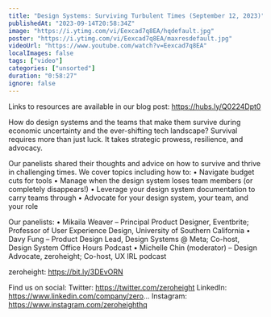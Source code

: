 ```yaml
---
title: "Design Systems: Surviving Turbulent Times (September 12, 2023)"
publishedAt: "2023-09-14T20:58:34Z"
image: "https://i.ytimg.com/vi/Eexcad7q8EA/hqdefault.jpg"
poster: "https://i.ytimg.com/vi/Eexcad7q8EA/maxresdefault.jpg"
videoUrl: "https://www.youtube.com/watch?v=Eexcad7q8EA"
localImages: false
tags: ["video"]
categories: ["unsorted"]
duration: "0:58:27"
ignore: false
---
```

Links to resources are available in our blog post: https://hubs.ly/Q0224Dpt0

How do design systems and the teams that make them survive during economic uncertainty and the ever-shifting tech landscape? Survival requires more than just luck. It takes strategic prowess, resilience, and advocacy.

Our panelists shared their thoughts and advice on how to survive and thrive in challenging times. We cover topics including how to:
• Navigate budget cuts for tools
• Manage when the design system loses team members (or completely disappears!)
• Leverage your design system documentation to carry teams through
• Advocate for your design system, your team, and your role

Our panelists:
• Mikaila Weaver – Principal Product Designer, Eventbrite; Professor of User Experience Design, University of Southern California
• Davy Fung – Product Design Lead, Design Systems @ Meta; Co-host, Design System Office Hours Podcast
• Michelle Chin (moderator) – Design Advocate, zeroheight; Co-host, UX IRL podcast

zeroheight: https://bit.ly/3DEvORN

Find us on social:
Twitter: https://twitter.com/zeroheight
LinkedIn: https://www.linkedin.com/company/zero...
Instagram: https://www.instagram.com/zeroheighthq
